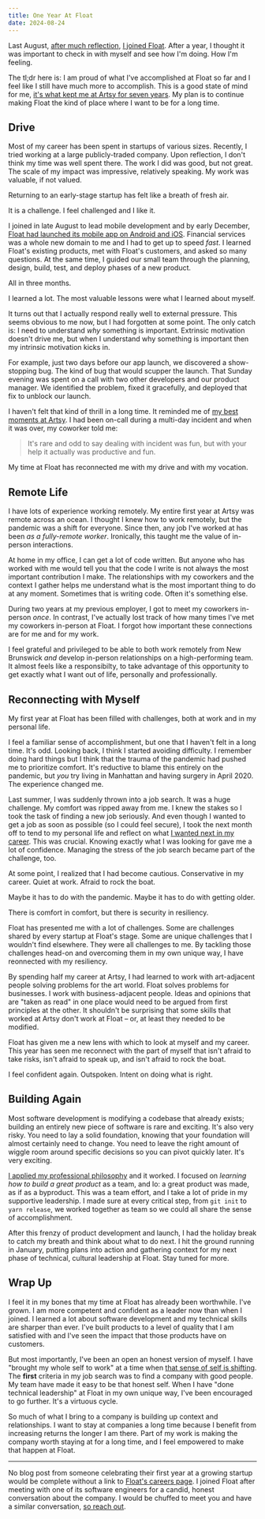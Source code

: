 ```yaml
---
title: One Year At Float
date: 2024-08-24
---
```


Last August, [after much reflection](/blog/what-next/), [I joined Float](/blog/joining-float/). After a year, I thought it was important to check in with myself and see how I'm doing. How I'm feeling.

The tl;dr here is: I am proud of what I've accomplished at Float so far and I feel like I still have much more to accomplish. This is a good state of mind for me, [it's what kept me at Artsy for seven years](/blog/getting-happy-with-email/#be-judicious-with-recruiters). My plan is to continue making Float the kind of place where I want to be for a long time.

## Drive

Most of my career has been spent in startups of various sizes. Recently, I tried working at a large publicly-traded company. Upon reflection, I don't think my time was well spent there. The work I did was good, but not great. The scale of my impact was impressive, relatively speaking. My work was valuable, if not valued.

Returning to an early-stage startup has felt like a breath of fresh air.

It is a challenge. I feel challenged and I like it.

I joined in late August to lead mobile development and by early December, [Float had launched its mobile app on Android and iOS](https://floatcard.com/introducing-the-float-mobile-app/). Financial services was a whole new domain to me and I had to get up to speed _fast_. I learned Float's existing products, met with Float's customers, and asked so many questions. At the same time, I guided our small team through the planning, design, build, test, and deploy phases of a new product.

All in three months.

I learned a lot. The most valuable lessons were what I learned about myself.

It turns out that I actually respond really well to external pressure. This seems obvious to me now, but I had forgotten at some point. The only catch is: I need to understand _why_ something is important. Extrinsic motivation doesn't drive me, but when I understand why something is important then my intrinsic motivation kicks in.

For example, just two days before our app launch, we discovered a show-stopping bug. The kind of bug that would scupper the launch. That Sunday evening was spent on a call with two other developers and our product manager. We identified the problem, fixed it gracefully, and deployed that fix to unblock our launch.

I haven't felt that kind of thrill in a long time. It reminded me of [my best moments at Artsy](https://artsy.github.io/blog/2019/11/14/diagnosing-our-radiation-problems/). I had been on-call during a multi-day incident and when it was over, my coworker told me:

> It's rare and odd to say dealing with incident was fun, but with your help it actually was productive and fun.

My time at Float has reconnected me with my drive and with my vocation.

## Remote Life

I have lots of experience working remotely. My entire first year at Artsy was remote across an ocean. I thought I knew how to work remotely, but the pandemic was a shift for everyone. Since then, any job I've worked at has been _as a fully-remote worker_. Ironically, this taught me the value of in-person interactions.

At home in my office, I can get a lot of code written. But anyone who has worked with me would tell you that the code I write is not always the most important contribution I make. The relationships with my coworkers and the context I gather helps me understand what is the most important thing to do at any moment. Sometimes that is writing code. Often it's something else.

During two years at my previous employer, I got to meet my coworkers in-person _once_. In contrast, I've actually lost track of how many times I've met my coworkers in-person at Float. I forgot how important these connections are for me and for my work.

I feel grateful and privileged to be able to both work remotely from New Brunswick _and_ develop in-person relationships on a high-performing team. It almost feels like a responsibilty, to take advantage of this opportunity to get exactly what I want out of life, personally and professionally.

## Reconnecting with Myself

My first year at Float has been filled with challenges, both at work and in my personal life.

I feel a familiar sense of accomplishment, but one that I haven't felt in a long time. It's odd. Looking back, I think I started avoiding difficulty. I remember doing hard things but I think that the trauma of the pandemic had pushed me to prioritize comfort. It's reductive to blame this entirely on the pandemic, but _you_ try living in Manhattan and having surgery in April 2020. The experience changed me.

Last summer, I was suddenly thrown into a job search. It was a huge challenge. My comfort was ripped away from me. I knew the stakes so I took the task of finding a new job seriously. And even though I wanted to get a job as soon as possible (so I could feel secure), I took the next month off to tend to my personal life and reflect on what [I wanted next in my career](/blog/what-next/). This was crucial. Knowing exactly what I was looking for gave me a lot of confidence. Managing the stress of the job search became part of the challenge, too.

At some point, I realized that I had become cautious. Conservative in my career. Quiet at work. Afraid to rock the boat.

Maybe it has to do with the pandemic. Maybe it has to do with getting older.

There is comfort in comfort, but there is security in resiliency.

Float has presented me with a lot of challenges. Some are challenges shared by every startup at Float's stage. Some are unique challenges that I wouldn't find elsewhere. They were all challenges to me. By tackling those challenges head-on and overcoming them in my own unique way, I have reonnected with my resiliency.

By spending half my career at Artsy, I had learned to work with art-adjacent people solving problems for the art world. Float solves problems for businesses. I work with business-adjacent people. Ideas and opinions that are "taken as read" in one place would need to be argued from first principles at the other. It shouldn't be surprising that some skills that worked at Artsy don't work at Float – or, at least they needed to be modified.

Float has given me a new lens with which to look at myself and my career. This year has seen me reconnect with the part of myself that isn't afraid to take risks, isn't afraid to speak up, and isn't afraid to rock the boat.

I feel confident again. Outspoken. Intent on doing what is right.

## Building Again

Most software development is modifying a codebase that already exists; building an entirely new piece of software is rare and exciting. It's also very risky. You need to lay a solid foundation, knowing that your foundation will almost certainly need to change. You need to leave the right amount of wiggle room around specific decisions so you can pivot quickly later. It's very exciting.

[I applied my professional philosophy](/blog/building-better-software-by-building-better-teams/) and it worked. I focused on _learning how to build a great product_ as a team, and lo: a great product was made, as if as a byproduct. This was a team effort, and I take a lot of pride in my supportive leadership. I made sure at every critical step, from `git init` to `yarn release`, we worked together as team so we could all share the sense of accomplishment.

After this frenzy of product development and launch, I had the holiday break to catch my breath and think about what to do next. I hit the ground running in January, putting plans into action and gathering context for my next phase of technical, cultural leadership at Float. Stay tuned for more.

## Wrap Up

I feel it in my bones that my time at Float has already been worthwhile. I've grown. I am more competent and confident as a leader now than when I joined. I learned a lot about software development and my technical skills are sharper than ever. I've built products to a level of quality that I am satisfied with and I've seen the impact that those products have on customers.

But most importantly, I've been an open an honest version of myself. I have "brought my whole self to work" at a time when [that sense of self is shifting](/blog/new-year-new-me/). The **first** criteria in my job search was to find a company with good people. My team have made it easy to be that honest self. When I have "done technical leadership" at Float in my own unique way, I've been encouraged to go further. It's a virtuous cycle.

So much of what I bring to a company is building up context and relationships. I want to stay at companies a long time because I benefit from increasing returns the longer I am there. Part of my work is making the company worth staying at for a long time, and I feel empowered to make that happen at Float.

---

No blog post from someone celebrating their first year at a growing startup would be complete without a link to [Float's careers page](https://apply.workable.com/floatcard/). I joined Float after meeting with one of its software engineers for a candid, honest conversation about the company. I would be chuffed to meet you and have a similar conversation, [so reach out](/about).
